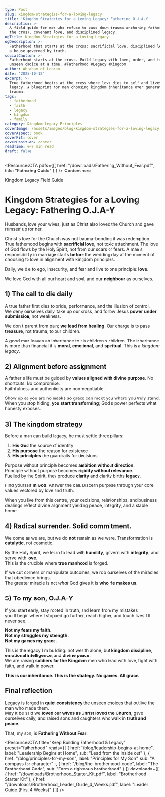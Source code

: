```yaml
---
type: Post
slug: kingdom-strategies-for-a-loving-legacy
title: 'Kingdom Strategies for a Loving Legacy: Fathering O.J.A-Y'
description: >-
  A field guide for men who refuse to pass down trauma anchoring fatherhood in
  the cross, covenant love, and disciplined legacy.
ogTitle: Kingdom Strategies for a Loving Legacy
ogDescription: >-
  Fatherhood that starts at the cross: sacrificial love, disciplined legacy, and
  a house governed by truth.
socialCaption: >-
  Fatherhood starts at the cross. Build legacy with love, order, and truth one
  unseen choice at a time. #Fatherhood #Legacy #Kingdom
author: Abraham of London
date: '2025-10-12'
excerpt: >-
  True fatherhood begins at the cross where love dies to self and lives for
  legacy. A blueprint for men choosing kingdom inheritance over generational
  trauma.
tags:
  - fatherhood
  - faith
  - legacy
  - kingdom
  - family
category: Kingdom Legacy Principles
coverImage: /assets/images/blog/kingdom-strategies-for-a-loving-legacy.jpg
coverAspect: book
coverFit: cover
coverPosition: center
readTime: 6–7 min read
draft: false
---
```


<ResourcesCTA pdfs={[{ href: "/downloads/Fathering_Without_Fear.pdf", title: "Fathering Guide" }]} />
<BrandFrame title="Legacy Tips" subtitle="Key Advice">
  Content here
</BrandFrame>

<HeroEyebrow>Kingdom Legacy   Field Guide</HeroEyebrow>

# Kingdom Strategies for a Loving Legacy: Fathering O.J.A-Y

<Verse cite="Ephesians 5:25">
  Husbands, love your wives, just as Christ also loved the Church and gave Himself up for her.
</Verse>

Christ s love for the Church was not trauma-bonding   it was redemption.  
True fatherhood begins with **sacrificial love**, not toxic attachment. The love of God flows by the Holy Spirit, not from our scars or fears. A man s responsibility in marriage starts **before** the wedding day   at the moment of choosing to love in alignment with kingdom principles.

<PullLine subtle>
  Daily, we die to ego, insecurity, and fear   and live to one principle: <strong>love</strong>.
</PullLine>

We love God with all our heart and soul, and our **neighbour** as ourselves.

<Rule />

## 1) The call to die daily

A true father first dies to pride, performance, and the illusion of control.  
We deny ourselves daily, take up our cross, and follow Jesus   **power under submission**, not weakness.

We don t parent from pain; **we lead from healing**. Our charge is to pass **treasure**, not trauma, to our children.

<Verse cite="Proverbs 13:22">
  A good man leaves an inheritance to his children s children.
</Verse>

<Note tone="key" title="Legacy lens">
  The inheritance is more than financial   it is <strong>moral</strong>, <strong>emotional</strong>, and <strong>spiritual</strong>. This is a <em>kingdom legacy</em>.
</Note>

<Rule />

## 2) Alignment before assignment

A father s life must be guided by **values aligned with divine purpose**. No shortcuts. No compromise.  
Faithfulness and authenticity are non-negotiable.

Show up as you are   no masks   so grace can meet you where you truly stand.  
When you stop hiding, **you start transforming**; God s power perfects what honesty exposes.

<Rule />

## 3) The kingdom strategy

Before a man can build legacy, he must settle three pillars:

1. **His God**   the source of identity  
2. **His purpose**   the reason for existence  
3. **His principles**   the guardrails for decisions

Purpose without principle becomes **ambition without direction**.  
Principle without purpose becomes **rigidity without relevance**.  
Fuelled by the Spirit, they produce **clarity**   and clarity births **legacy**.

<PullLine>
  Find yourself <strong>in God</strong>. Answer the call. Discern purpose through your core values   vectored by love and truth.
</PullLine>

When you live from this centre, your decisions, relationships, and business dealings reflect divine alignment   yielding peace, integrity, and a stable home.

<Rule />

## 4) Radical surrender. Solid commitment.

We come as we are, but we do **not** remain as we were. Transformation is **catalytic**, not cosmetic.

By the Holy Spirit, we learn to lead with **humility**, govern with **integrity**, and serve with **love**.  
This is the crucible where **true manhood** is forged.

If we cut corners or manipulate outcomes, we rob ourselves of the miracles that obedience brings.  
The greater miracle is not *what* God gives   it is **who He makes us**.

<Rule />

## 5) To my son, O.J.A-Y

If you start early, stay rooted in truth, and learn from my mistakes,  
you ll begin where I stopped   go further, reach higher, and touch lives I ll never see.

<PullLine>
  <strong>Not my fears   my faith.</strong><br />
  <strong>Not my struggles   my strength.</strong><br />
  <strong>Not my games   my grace.</strong>
</PullLine>

This is the legacy I m building: not wealth alone, but **kingdom discipline**, **emotional intelligence**, and **divine peace**.  
We are raising **soldiers for the Kingdom**   men who lead with love, fight with faith, and walk in power.

<PullLine subtle>
  <strong>This is our inheritance. This is the strategy. No games. All grace.</strong>
</PullLine>

<Rule />

## Final reflection

Legacy is forged in **quiet consistency**   the unseen choices that outlive the man who made them.  
May it be said we **loved our wives as Christ loved the Church**, gave ourselves daily, and raised sons and daughters who walk in **truth and peace**.

That, my son, is **Fathering Without Fear**.

<ResourcesCTA
  title="Keep Building   Fatherhood & Legacy"
  preset="fatherhood"
  reads={[
    { href: "/blog/leadership-begins-at-home", label: "Leadership Begins at Home", sub: "Lead from the inside out" },
    { href: "/blog/principles-for-my-son", label: "Principles for My Son", sub: "A compass for character" },
    { href: "/blog/the-brotherhood-code", label: "The Brotherhood Code", sub: "Form a righteous brotherhood" }
  ]}
  downloads={[
    { href: "/downloads/Brotherhood_Starter_Kit.pdf", label: "Brotherhood Starter Kit" },
    { href: "/downloads/Brotherhood_Leader_Guide_4_Weeks.pdf", label: "Leader Guide (First 4 Weeks)" }
  ]}
/>

<ShareRow
  text="Kingdom strategies for a loving legacy fatherhood that starts at the cross and ends in generations changed."
  hashtags="Fatherhood,Legacy,Kingdom,Family"
/>
